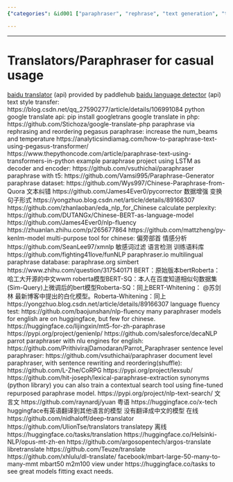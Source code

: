 ```yaml
---
{"categories": &id001 ["paraphraser", "rephrase", "text generation", "translator", "洗稿"], "category": "NLP Tools", "date": "2022-04-29 15:03:52", "description": "In this summary, various NLP tools and resources for text paraphrasing, translation, and Chinese language analysis are discussed. These include popular options such as Baidu Translator, Pegasus Paraphrase, Google Translate, LSTM and T5 paraphrase generators, English and sentence-level paraphrasers, contextual search models trained using fine-tuned paraphrase models, open-source libraries, online tools, and 'mbart50', a multilingual language model.", "tags": *id001, "title": "Translators for Casual usage"}

---
```


------
# Translators/Paraphraser for casual usage
[baidu translator](https://github.com/PaddlePaddle/PaddleHub/blob/e03d11260b86a2f49f896e733d68e82edb0d9286/modules/text/machine_translation/baidu_translate/module.py) (api) provided by paddlehub
[baidu language detector](https://github.com/PaddlePaddle/PaddleHub/blob/37fd44e8000e19a61d74cc35ef08af2cdd3d64b4/modules/text/machine_translation/baidu_language_recognition/module.py) (api)
text style transfer:
https://blog.csdn.net/qq_27590277/article/details/106991084
python google translate api:
pip install googletrans
google translate in php:
https://github.com/Stichoza/google-translate-php
paraphrase via rephrasing and reordering
pegasus paraphrase:
increase the num_beams and temperature
https://analyticsindiamag.com/how-to-paraphrase-text-using-pegasus-transformer/
https://www.thepythoncode.com/article/paraphrase-text-using-transformers-in-python
example paraphrase project using LSTM as decoder and encoder:
https://github.com/vsuthichai/paraphraser
paraphrase with t5:
https://github.com/Vamsi995/Paraphrase-Generator
paraphrase dataset:
https://github.com/Wys997/Chinese-Paraphrase-from-Quora
文本纠错
https://github.com/James4Ever0/pycorrector
数据增强 变换句子形式
https://yongzhuo.blog.csdn.net/article/details/89166307
https://github.com/zhanlaoban/eda_nlp_for_Chinese
calculate perplexity:
https://github.com/DUTANGx/Chinese-BERT-as-language-model
https://github.com/James4Ever0/nlp-fluency
https://zhuanlan.zhihu.com/p/265677864
https://github.com/mattzheng/py-kenlm-model
multi-purpose tool for chinese: 偏旁部首 情感分析
https://github.com/SeanLee97/xmnlp
敏感词过滤 语言检测 训练语料库
https://github.com/fighting41love/funNLP
paraphraser.io
multilingual paraphrase database:
paraphrase.org
simbert
https://www.zhihu.com/question/317540171
BERT：原始版本bertRoberta：哈工大开源的中文wwm roberta模型BERT-SQ：本人在百度知道相似句数据集(Sim-Query)上微调后的bert模型Roberta-SQ：同上BERT-Whitening： @苏剑林 最新博客中提出的白化模型。Roberta-Whitening：同上
https://yongzhuo.blog.csdn.net/article/details/89166307
language fluency test:
https://github.com/baojunshan/nlp-fluency
many paraphraser models for english are on huggingface, but few for chinese.
https://huggingface.co/lijingxin/mt5-for-zh-paraphrase
https://pypi.org/project/genienlp/
https://github.com/salesforce/decaNLP
parrot paraphraser with nlu engines for english:
https://github.com/PrithivirajDamodaran/Parrot_Paraphraser
sentence level paraphraser:
https://github.com/vsuthichai/paraphraser
document level paraphraser, with sentence rewriting and reordering(shuffle):
https://github.com/L-Zhe/CoRPG
https://pypi.org/project/lexsub/
https://github.com/hit-joseph/lexical-paraphrase-extraction
synonyms (python library)
you can also train a contextual search tool using fine-tuned repurposed paraphrase model.
https://pypi.org/project/nlp-text-search/
文言文
https://github.com/raynardj/yuan
粤语
https://huggingface.co/x-tech
huggingface有英语翻译到其他语言的模型 没有翻译成中文的模型
在线
https://github.com/nidhaloff/deep-translator
https://github.com/UlionTse/translators
translatepy
离线
https://huggingface.co/tasks/translation
https://huggingface.co/Helsinki-NLP/opus-mt-zh-en
https://github.com/argosopentech/argos-translate
libretranslate
https://github.com/Teuze/translate
https://github.com/xhlulu/dl-translate/
facebook/mbart-large-50-many-to-many-mmt
mbart50
m2m100
view under https://huggingface.co/tasks to see great models fitting exact needs.
